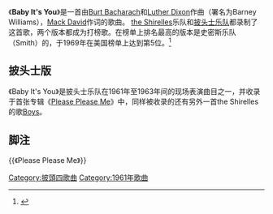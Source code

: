 {{Infobox single
| Name        = Baby It's You
| Artist      = [[The_Shirelles|The Shirelles]]
| from Album  = [[Baby_It's_You_(album)|Baby It's You]]
| B-side      = "The Things I Want to Hear (Pretty Words)"
| Released    = 1961
| Format      = 7" single
| Recorded    = Bell Sound Studios, New York
| Length      = 2:42
| Label       = [[Scepter_Records|Scepter]]
| Writer      = [[Burt_Bacharach|Burt Bacharach]]/[[Mack_David|Mack David]]/[[Luther_Dixon|Barney Williams]]
| Producer    = [[Luther_Dixon|Luther Dixon]]
| Last single = "Big John"<br>(1961)
| This single = "Baby It's You" / "The Things I Want to Hear (Pretty Words)"<br>(1961)
| Next single = "[[Soldier_Boy_(song)|Soldier Boy]]"<br>(1962)
}}
{{Infobox single
| Name        = Baby It's You
| Artist      = [[Smith_(band)|Smith]]
| from Album  =
| B-side      =
| Released    = 1969
| Format      = 7" single
| Recorded    =
| Length      = 2:29
| Label       = [[Dunhill_Records|Dunhill]]
| Producer    =
| Last single =
| This single = "Baby It's You" (1969)
| Next single =
}}

《'''Baby It's You'''》是一首由[[Burt_Bacharach|Burt Bacharach]]和[[Luther_Dixon|Luther Dixon]]作曲（署名为Barney Williams），[[Mack_David|Mack David]]作词的歌曲。 [[the_Shirelles|the Shirelles]]乐队和[[披头士乐队|披头士乐队]]都录制了这首歌，两个版本都成为打榜歌。在榜单上排名最高的版本是史密斯乐队（Smith）的，于1969年在美国榜单上达到第5位。<ref>{{cite book |title= The Billboard Book of Top 40 Hits: Eighth Edition |last=Whitburn |first=Joel |authorlink=Joel Whitburn |year=2004 |publisher=Record Research |page=581}}</ref>

==披头士版==
{{Infobox single
| Name        = Baby It's You
| Cover       = <!-- 檔案不存在 Babyitsyoucover.JPG ，可從英文維基百科取得 -->
| Artist      = [[披头士乐队|披头士乐队]]
| Album       = [[Live_at_the_BBC_(The_Beatles_album)|Live at the BBC]]
| Released    = March 20, 1995
| Format      = [[vinyl_record|vinyl record]] 7"<br />[[CD_single|CD single]]
| Recorded    = February 11, 1963<br/>[[Abbey_Road_Studios|EMI Studios]]
| Genre       = [[Merseybeat|Merseybeat]]、[[摇滚乐|摇滚乐]]
| Length      = 2:45
| Label       = [[Apple_Records|Apple]]
| Producer    = [[George_Martin|George Martin]]
| Last single = "[[Twist_and_Shout|Twist and Shout]]"<br />(1986)
| This single = "'''Baby It's You'''"<br />(1995)
| Next single = "[[Free_as_a_Bird|Free as a Bird]]"<br />(1995)
| Misc        = {{Extra track listing
 | Album      = [[Please_Please_Me|Please Please Me]]
 | Type       = studio
 | Tracks     = {{Please Please Me tracks}}
 }}
}}
《Baby It's You》是披头士乐队在1961年至1963年间的现场表演曲目之一，并收录于首张专辑《[[Please_Please_Me|Please Please Me]]》中，同样被收录的还有另外一首the Shirelles的歌[[Boys_(歌曲)|Boys]]。

==脚注==
{{Reflist}}

{{《Please Please Me》}}
{{披头士乐队}}

[[Category:披頭四歌曲|Category:披頭四歌曲]]
[[Category:1961年歌曲|Category:1961年歌曲]]